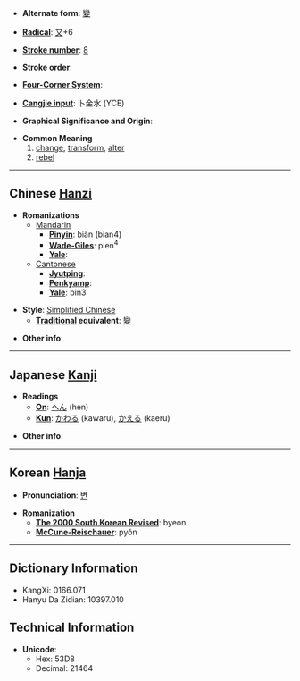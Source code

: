 * '''Alternate form''': [[變]]

* '''[[Wiktionary:Chinese radical index| Radical]]''': [[Wiktionary:Chinese radical index 又|又]]+6

* '''[[Wiktionary:Chinese total strokes index|Stroke number]]''': [[Wiktionary:Chinese total strokes index 8|8]]

* '''Stroke order''': 

* '''[[Wiktionary:Chinese four corner index|Four-Corner System]]''': 

* '''[[Wiktionary:Chinese Cangjie index|Cangjie input]]''': 卜金水 (YCE)

* '''Graphical Significance and Origin''': 

* '''Common Meaning'''
*#[[change]], [[transform]], [[alter]]
*# [[rebel]]

----

== Chinese [[Hanzi]] ==

* '''Romanizations'''
** [[Mandarin]]
*** '''[[Pinyin]]''': biàn (bian4)
*** '''[[Wade-Giles]]''': pien<sup>4</sup>
*** '''[[Yale]]''': 
**[[Cantonese]]
***'''[[Jyutping]]''':
***'''[[Penkyamp]]''': 
***'''[[Yale]]''': bin3

* '''Style''': [[Simplified Chinese]] 
** '''[[Traditional Chinese|Traditional]] equivalent''': [[變]]

* '''Other info''': 

----

== Japanese [[Kanji]] ==

* '''Readings'''
** '''[[On]]''': [[へん]] (hen)
** '''[[Kun]]''': [[かわる]] (kawaru), [[かえる]] (kaeru)

* '''Other info''':  

----

== Korean [[Hanja]] ==

* '''Pronunciation''': [[변]]

* '''Romanization'''
** '''[[The 2000 South Korean Revised Romanization|The 2000 South Korean Revised]]''': byeon
** '''[[McCune-Reischauer]]''': pyŏn

----

== Dictionary Information ==

* KangXi: 0166.071
* Hanyu Da Zidian: 10397.010

== Technical Information ==

* '''Unicode''':
** Hex: 53D8
** Decimal: 21464